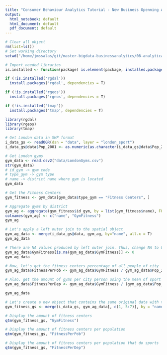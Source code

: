 ```yaml
---
title: "Consumer Behaviour Analytics Tutorial - New Business Openning Analytics"
output:
  html_notebook: default
  html_document: default
  pdf_document: default
---
```



```r
# Clear all object
rm(list=ls())
# Set working directory
setwd("/home/jmssalas/git/master-bigdata-businessanalytics/08-analytical-applications/03-location-analytics")
```


```r
# Import needed libraries
is.installed <- function(package) is.element(package, installed.packages())

if (!is.installed('rgdal')) 
  install.packages('rgdal', dependencies = T)

if (!is.installed('rgeos')) 
  install.packages('rgeos', dependencies = T)

if (!is.installed('tmap')) 
  install.packages('tmap', dependencies = T)

library(rgdal)
library(rgeos)
library(tmap) 
```

```r
# Get London data in SHP format
i_data_gs <- readOGR(dsn = "data", layer = "london_sport")
i_data_gs@data$Pop_2001 <- as.numeric(as.character(i_data_gs@data$Pop_2001))
```


```r
# Get London gyms
gym_data <- read.csv2("data/LondonGyms.csv")
str(gym_data)
# id_gym -> gym code
# type_gym -> gym type
# name -> district name where gym is located
gym_data
```


```r
# Get the Fitness Centers
gym_fitness <- gym_data[gym_data$type_gym == "Fitness Centers", ]

# Aggregate gyms by district
gym_ag <- aggregate(gym_fitness$id_gym, by = list(gym_fitness$name), FUN = length)
colnames(gym_ag) <- c("name", "GymFitness")
gym_ag
```


```r
# Let's apply a left outer join to the spatial object
gym_ag_data <- merge(i_data_gs@data, gym_ag, by="name", all.x = T)
gym_ag_data
```


```r
# There are NA values produced by left outer join. Thus, change NA to 0 values
gym_ag_data$GymFitness[is.na(gym_ag_data$GymFitness)] <- 0
gym_ag_data
```


```r
# Now, let's get the fitness centers percentage of all people of city
gym_ag_data$FitnessPerPob <- gym_ag_data$GymFitness / gym_ag_data$Pop_2001

# Also, get the amount of gyms per city person using the mean of sport participation
gym_ag_data$FitnessPerDep <- gym_ag_data$GymFitness / (gym_ag_data$Pop_2001) * (gym_ag_data$Partic_Per/100)

gym_ag_data
```


```r
# Let's create a new object that contains the same original data with the new data
gym_fitness_gs <- merge(i_data_gs, gym_ag_data[, c(1, 5:7)], by = "name", all.x = TRUE)

# Display the amount of fitness centers
qtm(gym_fitness_gs, "GymFitness")

# Display the amount of fitness centers per population
qtm(gym_fitness_gs, "FitnessPerPob")

# Display the amount of fitness centers per population that do sports
qtm(gym_fitness_gs, "FitnessPerDep")
```


```r

```


```r

```


```r

```


```r

```


```r

```


```r

```